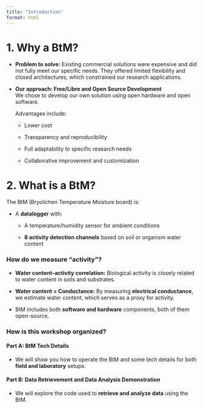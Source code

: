 ```yaml
---
title: "Introduction"
format: html
---
```


# 1. Why a BtM?

-   **Problem to solve:** Existing commercial solutions were expensive and did not fully meet our specific needs. They offered limited flexibility and closed architectures, which constrained our research applications.

-   **Our approach: Free/Libre and Open Source Development**\
    We chose to develop our own solution using open hardware and open software.

    Advantages include:

    -   Lower cost

    -   Transparency and reproducibility

    -   Full adaptability to specific research needs

    -   Collaborative improvement and customization

<!--
Las soluciones comerciales no servían para nuestra aplicación:
- Pines
- 8 medidas
- 
-->

# 2. What is a BtM?

The BtM (Bryolichen Temperature Moisture board) is:

-   A **datalogger** with:

    -   A temperature/humidity sensor for ambient conditions

    -   **8 activity detection channels** based on soil or organism water content

### How do we measure "activity"?

-   **Water content–activity correlation:** Biological activity is closely related to water content in soils and substrates.

-   **Water content = Conductance:** By measuring **electrical conductance**, we estimate water content, which serves as a proxy for activity.

-   BtM includes both **software and hardware** components, both of them open-source.

### How is this workshop organized?

#### Part A: BtM Tech Details

-   We will show you how to operate the BtM and some tech details for both **field and laboratory** setups.

#### Part B: Data Retrievement and Data Analysis Demonstration

-   We will explore the code used to **retrieve and analyze data** using the BtM.


